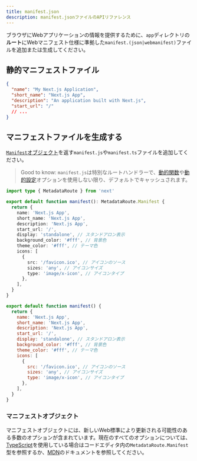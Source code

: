 ```yaml
---
title: manifest.json
description: manifest.jsonファイルのAPIリファレンス
---
```


ブラウザにWebアプリケーションの情報を提供するために、`app`ディレクトリの**ルート**にWebマニフェスト仕様に準拠した`manifest.(json|webmanifest)`ファイルを追加または生成してください。

## 静的マニフェストファイル

```json title="app/manifest.json | app/manifest.webmanifest"
{
  "name": "My Next.js Application",
  "short_name": "Next.js App",
  "description": "An application built with Next.js",
  "start_url": "/"
  // ...
}
```

## マニフェストファイルを生成する

[`Manifest`オブジェクト](#manifest-object)を返す`manifest.js`や`manifest.ts`ファイルを追加してください。

> Good to know: `manifest.js`は特別なルートハンドラーで、[動的関数](/docs/app/building-your-application/caching#dynamic-functions)や[動的設定](/docs/app/building-your-application/caching#segment-config-options)オプションを使用しない限り、デフォルトでキャッシュされます。

<Tabs>
<TabItem value="ts" label="TypeScript">

```ts title="app/manifest.ts" switcher
import type { MetadataRoute } from 'next'

export default function manifest(): MetadataRoute.Manifest {
  return {
    name: 'Next.js App',
    short_name: 'Next.js App',
    description: 'Next.js App',
    start_url: '/',
    display: 'standalone', // スタンドアロン表示
    background_color: '#fff', // 背景色
    theme_color: '#fff', // テーマ色
    icons: [
      {
        src: '/favicon.ico', // アイコンのソース
        sizes: 'any', // アイコンサイズ
        type: 'image/x-icon', // アイコンタイプ
      },
    ],
  }
}
```
</TabItem>
<TabItem value="js" label="JavaScript">

```js title="app/manifest.js" switcher
export default function manifest() {
  return {
    name: 'Next.js App',
    short_name: 'Next.js App',
    description: 'Next.js App',
    start_url: '/',
    display: 'standalone', // スタンドアロン表示
    background_color: '#fff', // 背景色
    theme_color: '#fff', // テーマ色
    icons: [
      {
        src: '/favicon.ico', // アイコンのソース
        sizes: 'any', // アイコンサイズ
        type: 'image/x-icon', // アイコンタイプ
      },
    ],
  }
}
```
</TabItem>
</Tabs>


### マニフェストオブジェクト

マニフェストオブジェクトには、新しいWeb標準により更新される可能性のある多数のオプションが含まれています。現在のすべてのオプションについては、[TypeScript](https://nextjs.org/docs/app/building-your-application/configuring/typescript#typescript-plugin)を使用している場合はコードエディタ内の`MetadataRoute.Manifest`型を参照するか、[MDN](https://developer.mozilla.org/docs/Web/Manifest)のドキュメントを参照してください。